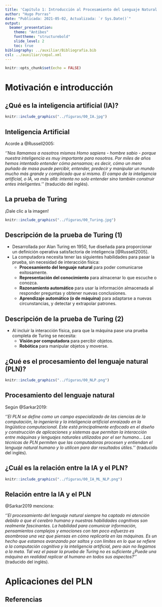 ```yaml
---
title: 'Capítulo 1: Introducción al Procesamiento del Lenguaje Natural'
author: "Hugo Porras"
date: "Publicada: 2021-05-02, Actualizada: `r Sys.Date()`"
output: 
  beamer_presentation:
    theme: "Antibes"
    fonttheme: "structurebold"
    slide_level: 2
    toc: true
bibliography: ../auxiliar/Bibliografia.bib
csl: ../auxiliar/cepal.xml
---
```


```r
knitr::opts_chunk$set(echo = FALSE)
```

# **Motivación e introducción**

## **¿Qué es la inteligencia artificial (IA)?**

```r
knitr::include_graphics("../figuras/00_IA.jpg")
```

## Inteligencia Artificial

Acorde a @Russell2005:

*''Nos llamamos a nosotros mismos Homo sapiens - hombre sabio - porque nuestra inteligencia es muy importante para nosotros. Por miles de años hemos intentado entender cómo pensamos; es decir, cómo un mero puñado de masa puede percibir, entender, predecir y manipular un mundo mucho más grande y complicado que sí mismo. El campo de la inteligencia artificial, o IA, va más allá: intenta no solo entender sino también construir entes inteligentes.''* (traducido del inglés).

## La prueba de Turing

¡Dale clic a la imagen!

```r
knitr::include_graphics("../figuras/00_Turing.jpg")
```

## Descripción de la prueba de Turing (1)

+ Desarrollada por Alan Turing en 1950, fue diseñada para proporcionar un definición operativa satisfactoria de inteligencia [@Russell2005].
+ La computadora necesita tener las siguientes habilidades para pasar la prueba, sin necesidad de interacción física:
  + **Procesamiento del lenguaje natural** para poder comunicarse exitosamente.
  + **Representación del conocimiento** para almacenar lo que escuche o conozca.
  + **Razonamiento automático** para usar la información almacenada al responder preguntas y obtener nuevas conclusiones.
  + **Aprendizaje automático (o de máquina)** para adaptarse a nuevas circunstancias, y detectar y extrapolar patrones.
  
## Descripción de la prueba de Turing (2)

+ Al incluir la interacción física, para que la máquina pase una prueba completa de Turing se necesita:
  + **Visión por computadora** para percibir objetos.
  + **Robótica** para manipular objetos y moverse.
  
## **¿Qué es el procesamiento del lenguaje natural (PLN)?**

```r
knitr::include_graphics("../figuras/00_NLP.png")
```

## Procesamiento del lenguaje natural

Según @Sarkar2019:

*''El PLN se define como un campo especializado de las ciencias de la computación, la ingeniería y la inteligencia artificial enraizado en la lingüística computacional. Este está principalmente enfocado en el diseño y construcción de aplicaciones y sistemas que permitan la interacción entre máquinas y lenguajes naturales utilizados por el ser humano... Las técnicas de PLN permiten que las computadoras procesen y entiendan el lenguaje natural humano y lo utilicen para dar resultados útiles.''* (traducido del inglés).

## **¿Cuál es la relación entre la IA y el PLN?**

```r
knitr::include_graphics("../figuras/00_IA_ML_NLP.png")
```

## Relación entre la IA y el PLN

@Sarkar2019 menciona:

*''El procesamiento del lenguaje natural siempre ha captado mi atención debido a que el cerebro humano y nuestras habilidades cognitivas son realmente fascinantes. La habilidad para comunicar información, pensamientos complejos y emociones con tan poco esfuerzo es asombrosa una vez que piensas en cómo replicarla en las máquinas. Es un hecho que estamos avanzando por saltos y con límites en lo que se refiere a la computación cognitiva y la inteligencia artificial, pero aún no llegamos a la meta. Tal vez el pasar la prueba de Turing no es suficiente ¿Puede una máquina en realidad replicar al humano en todos sus aspectos?''* (traducido del inglés).

# **Aplicaciones del PLN**

## Referencias